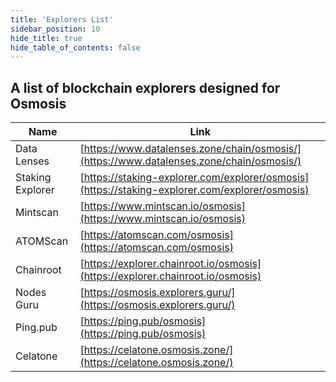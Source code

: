 ```yaml
---
title: 'Explorers List'
sidebar_position: 10
hide_title: true
hide_table_of_contents: false
---
```



<PageTitle iconUrl="img/osmosis-icon.svg" title="Osmosis Explorers List" />

## A list of blockchain explorers designed for Osmosis

| Name             | Link |
| ---------------- | ---- |
| Data Lenses | [https://www.datalenses.zone/chain/osmosis/](https://www.datalenses.zone/chain/osmosis/) |
| Staking Explorer | [https://staking-explorer.com/explorer/osmosis](https://staking-explorer.com/explorer/osmosis) |
| Mintscan | [https://www.mintscan.io/osmosis](https://www.mintscan.io/osmosis) |
| ATOMScan | [https://atomscan.com/osmosis](https://atomscan.com/osmosis) |
| Chainroot | [https://explorer.chainroot.io/osmosis](https://explorer.chainroot.io/osmosis) |
| Nodes Guru | [https://osmosis.explorers.guru/](https://osmosis.explorers.guru/) |
| Ping.pub | [https://ping.pub/osmosis](https://ping.pub/osmosis) |
| Celatone | [https://celatone.osmosis.zone/](https://celatone.osmosis.zone/) |
